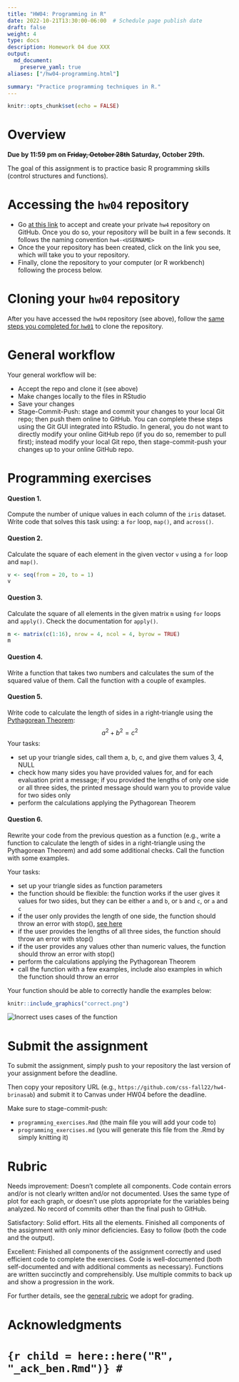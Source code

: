 ```yaml
---
title: "HW04: Programming in R"
date: 2022-10-21T13:30:00-06:00  # Schedule page publish date
draft: false
weight: 4
type: docs
description: Homework 04 due XXX
output:
  md_document:
    preserve_yaml: true
aliases: ["/hw04-programming.html"]

summary: "Practice programming techniques in R."
---
```


```r
knitr::opts_chunk$set(echo = FALSE)
```

# Overview

**Due by 11:59 pm on ~~Friday, October 28th~~ Saturday, October 29th.**

The goal of this assignment is to practice basic R programming skills (control structures and functions).


# Accessing the `hw04` repository

* Go [at this link](https://classroom.github.com/a/U-kxzdwT) to accept and create your private `hw4` repository on GitHub. Once you do so, your repository will be built in a few seconds. It follows the naming convention `hw4-<USERNAME>`  
* Once the your repository has been created, click on the link you see, which will take you to your repository. 
* Finally, clone the repository to your computer (or R workbench) following the process below.


# Cloning your `hw04` repository

After you have accessed the `hw04` repository (see above), follow the [same steps you completed for `hw01`](/homework/edit-readme/) to clone the repository.


# General workflow

Your general workflow will be:

* Accept the repo and clone it (see above)
* Make changes locally to the files in RStudio
* Save your changes
* Stage-Commit-Push: stage and commit your changes to your local Git repo; then push them online to GitHub. You can complete these steps using the Git GUI integrated into RStudio. In general, you do not want to directly modify your online GitHub repo (if you do so, remember to pull first); instead modify your local Git repo, then stage-commit-push your changes up to your online GitHub repo. 


# Programming exercises


#### Question 1. 
Compute the number of unique values in each column of the `iris` dataset. Write code that solves this task using: a `for` loop, `map()`, and `across()`.


#### Question 2. 
Calculate the square of each element in the given vector `v` using a `for` loop and `map()`.

```r
v <- seq(from = 20, to = 1)
v
```


#### Question 3. 
Calculate the square of all elements in the given matrix `m` using `for` loops and `apply()`. Check the documentation for `apply()`.

```r
m <- matrix(c(1:16), nrow = 4, ncol = 4, byrow = TRUE)
m
```


#### Question 4.
Write a function that takes two numbers and calculates the sum of the squared value of them. Call the function with a couple of examples.


#### Question 5.
Write code to calculate the length of sides in a right-triangle using the [Pythagorean Theorem](https://en.wikipedia.org/wiki/Pythagorean_theorem):  
$$a^2 + b^2 = c^2$$
Your tasks:

- set up your triangle sides, call them a, b, c, and give them values 3, 4, NULL
- check how many sides you have provided values for, and for each evaluation print a message; if you provided the lengths of only one side or all three sides, the printed message should warn you to provide value for two sides only
- perform the calculations applying the Pythagorean Theorem


#### Question 6.
Rewrite your code from the previous question as a function (e.g., write a function to calculate the length of sides in a right-triangle using the Pythagorean Theorem) and add some additional checks. Call the function with some examples.

Your tasks:

- set up your triangle sides as function parameters
- the function should be flexible: the function works if the user gives it values for two sides, but they can be either `a` and `b`, or `b` and `c`, or `a` and `c`
- if the user only provides the length of one side, the function should throw an error with stop(), [see here](http://r4ds.had.co.nz/functions.html)
- if the user provides the lengths of all three sides, the function should throw an error with stop()
- if the user provides any values other than numeric values, the function should throw an error with stop()
- perform the calculations applying the Pythagorean Theorem
- call the function with a few examples, include also examples in which the function should throw an error
    
Your function should be able to correctly handle the examples below:

```r
knitr::include_graphics("correct.png")
```

![Inorrect uses cases of the function](incorrect.png)
<!--        
    ```r
    library(tidyverse)
    library(patchwork)
    
    # base right triangle
    right_tri <- ggplot() +
      geom_rect(
        mapping = aes(xmin = 0, ymin = 0, xmax = 0.5, ymax = 0.5),
        fill = NA, color = "black", linetype = 2
      ) +
      geom_segment(mapping = aes(x = 0, y = 0, xend = 3, yend = 0), size = 1) +
      geom_segment(mapping = aes(x = 0, y = 0, xend = 0, yend = 4), size = 1) +
      geom_segment(mapping = aes(x = 3, y = 0, xend = 0, yend = 4), size = 1) +
      coord_fixed()
      #theme_void(base_family = "Roboto Condensed")
    
    # default labeling points
    lab_points <- tribble(
      ~x, ~y,
      1.5, -0.2,
      -0.2, 2,
      1.7, 2.2,
    )
    ```

    ```r
    # valid use cases
    {
      # 3, 4, solve for hypotenuse
      right_tri +
        geom_text(
          data = bind_cols(lab_points, label = c(3, 4, "??")),
          mapping = aes(x = x, y = y, label = label),
          size = 5
        ) +
        labs(title = "Solve for hypotenuse")
    } +
      {
        # 3, 5, solve for opposite side
        right_tri +
          geom_text(
            data = bind_cols(lab_points, label = c(3, "??", 5)),
            mapping = aes(x = x, y = y, label = label),
            size = 5
          ) +
          labs(title = "Solve for one of the legs")
      } +
      plot_annotation(
        title = "Function should return the correct value",
        theme = theme_void(base_family = "Roboto Condensed") + theme(plot.title = element_text(size = 18))
      )
    ```

    ```r
    # invalid use cases
    {
      # invalid text string
      right_tri +
        geom_text(
          data = bind_cols(lab_points, label = c('"abc"', 4, "??")),
          mapping = aes(x = x, y = y, label = label),
          size = 5
        ) +
        labs(title = "Non-numeric argument")
    } +
      {
        # only one side
        right_tri +
          geom_text(
            data = bind_cols(lab_points, label = c("??", 4, "??")),
            mapping = aes(x = x, y = y, label = label),
            size = 5
          ) +
          labs(title = "Only one side provided")
      } +
      {
        # all three sides
        right_tri +
          geom_text(
            data = bind_cols(lab_points, label = c(3, 4, 5)),
            mapping = aes(x = x, y = y, label = label),
            size = 5
          ) +
          labs(title = "All three sides provided")
      } +
      plot_annotation(
        title = "Function should return an informative error",
        theme = theme_void(base_family = "Roboto Condensed") + theme(plot.title = element_text(size = 18))
      )
    ```
-->

# Submit the assignment

To submit the assignment, simply push to your repository the last version of your assignment before the deadline. 

Then copy your repository URL (e.g., `https://github.com/css-fall22/hw4-brinasab`) and submit it to Canvas under HW04 before the deadline.

Make sure to stage-commit-push:

- `programming_exercises.Rmd` (the main file you will add your code to)
- `programming_exercises.md` (you will generate this file from the .Rmd by simply knitting it)


# Rubric

Needs improvement: Doesn't complete all components. Code contain errors and/or is not clearly written and/or not documented. Uses the same type of plot for each graph, or doesn't use plots appropriate for the variables being analyzed. No record of commits other than the final push to GitHub.

Satisfactory: Solid effort. Hits all the elements. Finished all components of the assignment with only minor deficiencies. Easy to follow (both the code and the output). 

Excellent: Finished all components of the assignment correctly and used efficient code to complete the exercises. Code is well-documented (both self-documented and with additional comments as necessary). Functions are written succinctly and comprehensibly. Use multiple commits to back up and show a progression in the work. 

For further details, see the [general rubric](/faq/homework-evaluations/) we adopt for grading.


# Acknowledgments
# ```{r child = here::here("R", "_ack_ben.Rmd")}
# ```
